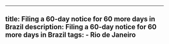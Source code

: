 ---
  title: Filing a 60-day notice for 60 more days in Brazil
  description: Filing a 60-day notice for 60 more days in Brazil
  tags:
    - Rio de Janeiro
  ---